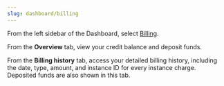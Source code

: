 ---
slug: dashboard/billing
---

From the left sidebar of the Dashboard, select [Billing](https://dashboard.fluidstack.io/dashboard/billing).

From the **Overview** tab, view your credit balance and deposit funds. 

From the **Billing history** tab, access your detailed billing history, including the date, type, amount, and instance ID for every instance charge. Deposited funds are also shown in this tab.
